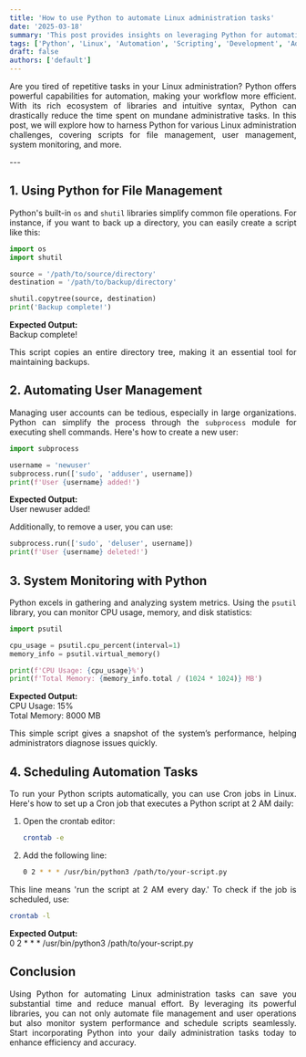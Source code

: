 ```yaml
---
title: 'How to use Python to automate Linux administration tasks'
date: '2025-03-18'
summary: 'This post provides insights on leveraging Python for automating Linux administrative tasks to enhance efficiency and streamline workflows.'
tags: ['Python', 'Linux', 'Automation', 'Scripting', 'Development', 'Administration', 'SysAdmin']
draft: false
authors: ['default']
---
```


<div align="justify">

Are you tired of repetitive tasks in your Linux administration? Python offers powerful capabilities for automation, making your workflow more efficient. With its rich ecosystem of libraries and intuitive syntax, Python can drastically reduce the time spent on mundane administrative tasks. In this post, we will explore how to harness Python for various Linux administration challenges, covering scripts for file management, user management, system monitoring, and more.

</div>
---

<div align="justify">

## 1. Using Python for File Management

Python's built-in `os` and `shutil` libraries simplify common file operations. For instance, if you want to back up a directory, you can easily create a script like this:

```python
import os
import shutil

source = '/path/to/source/directory'
destination = '/path/to/backup/directory'

shutil.copytree(source, destination)
print('Backup complete!')
```

**Expected Output:**  
Backup complete!

This script copies an entire directory tree, making it an essential tool for maintaining backups.

## 2. Automating User Management

Managing user accounts can be tedious, especially in large organizations. Python can simplify the process through the `subprocess` module for executing shell commands. Here's how to create a new user:

```python
import subprocess

username = 'newuser'
subprocess.run(['sudo', 'adduser', username])
print(f'User {username} added!')
```

**Expected Output:**  
User newuser added!

Additionally, to remove a user, you can use:

```python
subprocess.run(['sudo', 'deluser', username])
print(f'User {username} deleted!')
```

## 3. System Monitoring with Python

Python excels in gathering and analyzing system metrics. Using the `psutil` library, you can monitor CPU usage, memory, and disk statistics:

```python
import psutil

cpu_usage = psutil.cpu_percent(interval=1)
memory_info = psutil.virtual_memory()

print(f'CPU Usage: {cpu_usage}%')
print(f'Total Memory: {memory_info.total / (1024 * 1024)} MB')
```

**Expected Output:**  
CPU Usage: 15%  
Total Memory: 8000 MB

This simple script gives a snapshot of the system’s performance, helping administrators diagnose issues quickly.

## 4. Scheduling Automation Tasks

To run your Python scripts automatically, you can use Cron jobs in Linux. Here's how to set up a Cron job that executes a Python script at 2 AM daily:

1. Open the crontab editor:
   ```bash
   crontab -e
   ```
2. Add the following line:
   ```bash
   0 2 * * * /usr/bin/python3 /path/to/your-script.py
   ```
This line means 'run the script at 2 AM every day.' To check if the job is scheduled, use:
```bash
crontab -l
```

**Expected Output:**  
0 2 * * * /usr/bin/python3 /path/to/your-script.py

## Conclusion

Using Python for automating Linux administration tasks can save you substantial time and reduce manual effort. By leveraging its powerful libraries, you can not only automate file management and user operations but also monitor system performance and schedule scripts seamlessly. Start incorporating Python into your daily administration tasks today to enhance efficiency and accuracy.

</div>
